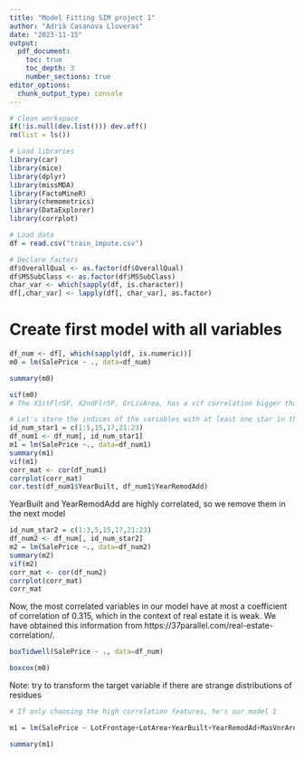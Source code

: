 ```yaml
---
title: "Model Fitting SIM project 1"
author: "Adrià Casanova Lloveras"
date: "2023-11-15"
output: 
  pdf_document: 
    toc: true
    toc_depth: 3
    number_sections: true
editor_options: 
  chunk_output_type: console
---
```



```r
# Clean workspace
if(!is.null(dev.list())) dev.off()
rm(list = ls())
```

```r
# Load libraries
library(car)
library(mice)
library(dplyr) 
library(missMDA)
library(FactoMineR)
library(chemometrics)
library(DataExplorer)
library(corrplot)
```


```r
# Load data
df = read.csv("train_impute.csv")

# Declare factors
df$OverallQual <- as.factor(df$OverallQual)
df$MSSubClass <- as.factor(df$MSSubClass)
char_var <- which(sapply(df, is.character))
df[,char_var] <- lapply(df[, char_var], as.factor)
```


# Create first model with all variables

```r
df_num <- df[, which(sapply(df, is.numeric))]
m0 = lm(SalePrice ~ ., data=df_num)

summary(m0)

vif(m0)
# The X1stFlrSF, X2ndFlrSF, GrLivArea, has a vif correlation bigger than 10, indicating that we'll need to do some kind of transformation or simply remove it.
```


```r
# Let's store the indices of the variables with at least one star in the lm and vif<5
id_num_star1 = c(1:5,15,17,21:23)
df_num1 <- df_num[, id_num_star1]
m1 = lm(SalePrice ~., data=df_num1)
summary(m1)
vif(m1)
corr_mat <- cor(df_num1)
corrplot(corr_mat)
cor.test(df_num1$YearBuilt, df_num1$YearRemodAdd)
```

YearBuilt and YearRemodAdd are highly correlated, so we remove them in the next model

```r
id_num_star2 = c(1:3,5,15,17,21:23)
df_num2 <- df_num[, id_num_star2]
m2 = lm(SalePrice ~., data=df_num2)
summary(m2)
vif(m2)
corr_mat <- cor(df_num2)
corrplot(corr_mat)
corr_mat
```

Now, the most correlated variables in our model have at most a coefficient of correlation of 0.315, which in the context of real estate it is weak. We have obtained this information from https://37parallel.com/real-estate-correlation/.

```r
boxTidwell(SalePrice ~ ., data=df_num)

boxcox(m0)

```

Note: try to transform the target variable if there are strange distributions of residues

```r
# If only choosing the high correlation features, he's our model 1

m1 = lm(SalePrice ~ LotFrontage+LotArea+YearBuilt+YearRemodAd+MasVnrArea+BsmtFinSF1+TotalBsmtSF+GrLivArea+BedroomAbvGr+Fireplaces, data=df_num)

summary(m1)

```

